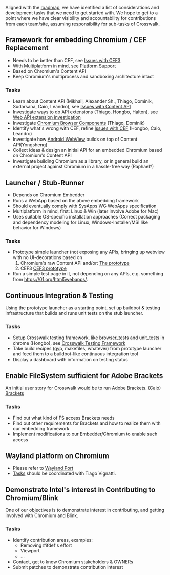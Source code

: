 Aligned with the [[High-level-roadmap|roadmap]], we have identified a list of considerations and development tasks that we need to get started with. We hope to get to a point where we have clear visibility and accountability for contributions from each team/site, assuming responsibility for sub-tasks of Crosswalk.

== Framework for embedding Chromium / CEF Replacement ==
* Needs to be better than CEF, see [[Issues-with-CEF3|Issues with CEF3]]
* With Multiplatform in mind, see [[Platform-Support|Platform Support]]
* Based on Chromium's Content API
* Keep Chromium's multiprocess and sandboxing architecture intact

=== Tasks ===
* Learn about Content API (Mikhail, Alexander Sh., Thiago, Dominik, Sudarsana, Caio, Leandro), see [[Issues-with-Content-API|Issues with Content API]]
* Investigate ways to do API extensions (Thiago, Hongbo, Halton), see [[Web-API-Extension-Comparison|Web API extension investigation]]
* Investigate [http://www.chromium.org/developers/design-documents/browser-components  Chromium Browser Components] (Thiago, Dominik)
* Identify what's wrong with CEF, refine [[Issues-with-CEF3|Issues with CEF]] (Hongbo, Caio, Leandro)
* Investigate how [[Android-WebView|Android WebView]] builds on top of Content API(Yongsheng)
* Collect ideas & design an initial API for an embedded Chromium based on Chromium's Content API
* Investigate building Chromium as a library, or in general build an external project against Chromium in a hassle-free way (Raphael?)

== Launcher / Stub-Runner ==
* Depends on Chromium Embedder
* Runs a WebApp based on the above embedding framework
* Should eventually comply with SysApps WG WebApps specification
* Multiplatform in mind, first: Linux & Win (later involve Adobe for Mac)
* Uses suitable OS-specific installation approaches (Correct packaging and dependency modeling for Linux, Windows-Installer/MSI like behavior for Windows)

=== Tasks ===
* Prototype simple launcher (not exposing any APIs, bringing up webview with no UI-decorations based on
*# Chromium's raw Content API and/or: [[Crosswalk-Prototype-Based-on-Content-API|The prototype]]
*# CEF3 [[Crosswalk-Prototype-Based-on-CEF3|CEF3 prototype]]
* Run a simple test page in it, not depending on any APIs, e.g. something from https://01.org/html5webapps/.

== Continuous Integration & Testing ==
Using the prototype launcher as a starting point, set up buildbot & testing infrastructure that builds and runs unit tests on the stub launcher.

=== Tasks ===
* Setup Crosswalk testing framework, like browser_tests and unit_tests in chrome (Hongbo), see [[Crosswalk-Testing-Framework|Crosswalk Testing Framework]]
* Take build recipes (gyp, makefiles, whatever) from prototype launcher and feed them to a buildbot-like continuous integration tool
* Display a dashboard with information on testing status

== Enable FileSystem sufficient for Adobe Brackets ==
An initial user story for Crosswalk would be to run Adobe Brackets. (Caio) [[Brackets|Brackets]]

=== Tasks ===
* Find out what kind of FS access Brackets needs
* Find out other requirements for Brackets and how to realize them with our embedding framework
* Implement modifications to our Embedder/Chromium to enable such access

== Wayland platform on Chromium ==

* Please refer to [[Wayland-Port|Wayland Port]]
* [[Wayland-Port#tasks|Tasks]] should be coordinated with Tiago Vignatti.

== Demonstrate Intel's interest in Contributing to Chromium/Blink ==
One of our objectives is to demonstrate interest in contributing, and getting involved with Chromium and Blink.

=== Tasks ===
* Identify contribution areas, examples:
** Removing #ifdef's effort
** Viewport
** ...
* Contact, get to know Chromium stakeholders & OWNERs
* Submit patches to demonstrate contribution interest
